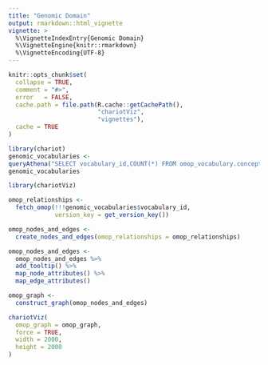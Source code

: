 ```yaml
---
title: "Genomic Domain"
output: rmarkdown::html_vignette
vignette: >
  %\VignetteIndexEntry{Genomic Domain}
  %\VignetteEngine{knitr::rmarkdown}
  %\VignetteEncoding{UTF-8}
---
```


```r
knitr::opts_chunk$set(
  collapse = TRUE,
  comment = "#>",
  error   = FALSE,
  cache.path = file.path(R.cache::getCachePath(),
                         "chariotViz",
                         "vignettes"),
  cache = TRUE
)
```

```r
library(chariot)
genomic_vocabularies <- 
queryAthena("SELECT vocabulary_id,COUNT(*) FROM omop_vocabulary.concept WHERE LOWER(concept_class_id) LIKE '%variant%' GROUP BY vocabulary_id;")
genomic_vocabularies
```

```r
library(chariotViz)
```

```r
omop_relationships <- 
  fetch_omop(!!!genomic_vocabularies$vocabulary_id,
             version_key = get_version_key())
```

```r
omop_nodes_and_edges <- 
  create_nodes_and_edges(omop_relationships = omop_relationships)
```


```r
omop_nodes_and_edges <- 
  omop_nodes_and_edges %>% 
  add_tooltip() %>%
  map_node_attributes() %>% 
  map_edge_attributes()
```

```r
omop_graph <- 
  construct_graph(omop_nodes_and_edges)
```

```r
chariotViz(
  omop_graph = omop_graph,
  force = TRUE, 
  width = 2000,
  height = 2000
)
```

